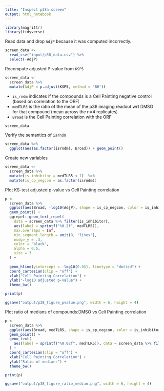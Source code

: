 ```yaml
---
title: "Inspect p38a screen"
output: html_notebook
---
```


```r
library(magrittr)
library(tidyverse)
```

Read data and drop `AdjP` because it was computed incorrectly.

```r
screen_data <- 
  read_csv("input/p38_data.csv") %>%
  select(-AdjP)
```
Recompute adjusted P-value from `KSP5`

```r
screen_data <-
  screen_data %>%
  mutate(AdjP = p.adjust(KSP5, method = "BH"))
```


- `is_rndm` indicates if the compounds is a Cell Painting negative control (based on correlation to the ORF)
- `medTLR5` is the ratio of the mean of the p38 imaging readout wrt DMSO for that compound (mean across the n=4 replicates)
- `Broad` is the Cell Painting correlation with the ORF 

```r
screen_data
```
Verify the semantics of `isrndm`

```r
screen_data %>%
  ggplot(aes(as.factor(isrndm), Broad)) + geom_point()
```
Create new variables

```r
screen_data <- 
  screen_data %>% 
  mutate(is_inhibitor = medTLR5 < 1)  %>%
  mutate(is_cp_negcon = as.factor(isrndm))
```

Plot KS-test adjusted p-value vs Cell Painting correlation

```r
p <-
  screen_data %>%
  ggplot(aes(Broad, -log10(AdjP), shape = is_cp_negcon, color = is_inhibitor)) +
  geom_point() +
  ggrepel::geom_text_repel(
    data = screen_data %>% filter(is_inhibitor),
    aes(label = sprintf("%0.2f", medTLR5)),
    max.overlaps = Inf,
    min.segment.length = unit(0, 'lines'),
    nudge_y = .3,
    color = "black",
    alpha = 0.5,
    size = 3
  ) +
  
  geom_hline(yintercept = -log10(0.05), linetype = "dotted") +
  coord_cartesian(clip = "off") +
  xlab("Cell Painting Correlation") +
  ylab("-log10 adjusted p-value") +
  theme_bw()

print(p)

ggsave("output/p38_figure_pvalue.png", width = 6, height = 4)
```

Plot ratio of medians of compounds:DMSO vs Cell Painting correlation

```r
p <- 
  screen_data %>%
  ggplot(aes(Broad, medTLR5, shape = is_cp_negcon, color = is_inhibitor)) + 
  geom_point() + 
  geom_text(
    aes(label = sprintf("%0.02f", medTLR5)), data = screen_data %>% filter(is_inhibitor)
  ) +
  coord_cartesian(clip = "off") +
  xlab("Cell Painting Correlation") +
  ylab("Ratio of medians") + 
  theme_bw()

print(p)

ggsave("output/p38_figure_ratio_median.png", width = 6, height = 4)
```

